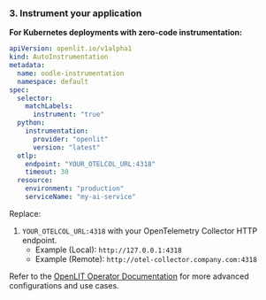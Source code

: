 ### 3. Instrument your application
**For Kubernetes deployments with zero-code instrumentation:**

```yaml
apiVersion: openlit.io/v1alpha1
kind: AutoInstrumentation
metadata:
  name: oodle-instrumentation
  namespace: default
spec:
  selector:
    matchLabels:
      instrument: "true"
  python:
    instrumentation:
      provider: "openlit"
      version: "latest"
  otlp:
    endpoint: "YOUR_OTELCOL_URL:4318"
    timeout: 30
  resource:
    environment: "production"
    serviceName: "my-ai-service"
```

Replace:
1. `YOUR_OTELCOL_URL:4318` with your OpenTelemetry Collector HTTP endpoint.
   * Example (Local): `http://127.0.0.1:4318`
   * Example (Remote): `http://otel-collector.company.com:4318`

Refer to the [OpenLIT Operator Documentation](/latest/operator/overview) for more advanced configurations and use cases.
